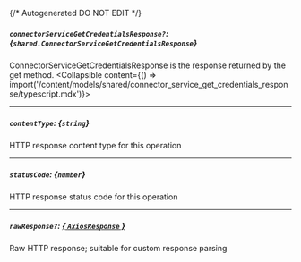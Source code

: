 {/* Autogenerated DO NOT EDIT  */}

##### `connectorServiceGetCredentialsResponse?`: *{`shared.ConnectorServiceGetCredentialsResponse`}*
ConnectorServiceGetCredentialsResponse is the response returned by the get method.
<Collapsible content={() => import('/content/models/shared/connector_service_get_credentials_response/typescript.mdx')}>
</Collapsible>

---
##### `contentType`: *{`string`}*
HTTP response content type for this operation

---
##### `statusCode`: *{`number`}*
HTTP response status code for this operation

---
##### `rawResponse?`: [*{ `AxiosResponse` }*](https://axios-http.com/docs/res_schema)
Raw HTTP response; suitable for custom response parsing

